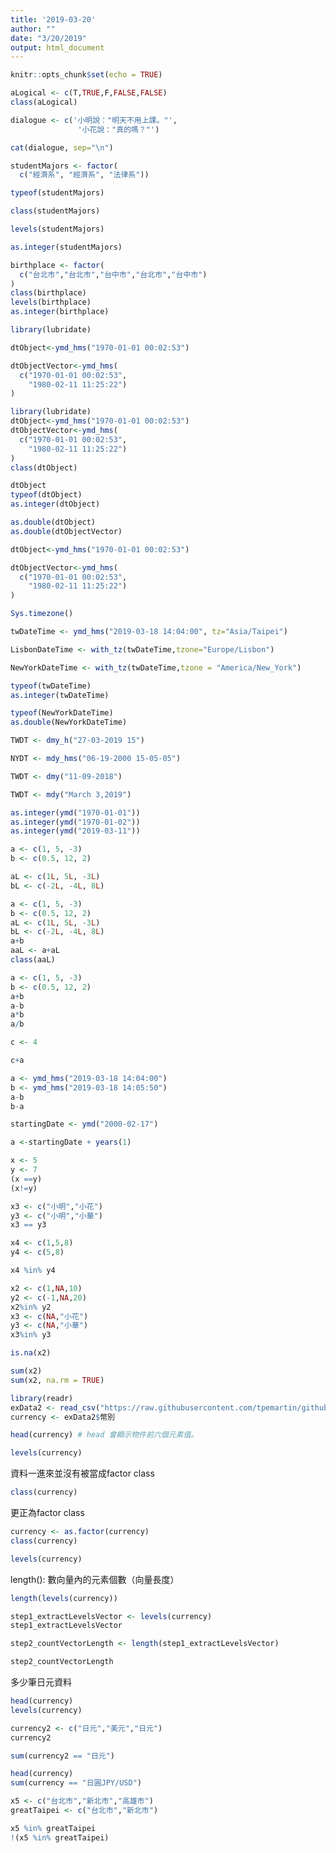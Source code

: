 ```yaml
---
title: '2019-03-20'
author: ""
date: "3/20/2019"
output: html_document
---
```


```r
knitr::opts_chunk$set(echo = TRUE)
```

```r
aLogical <- c(T,TRUE,F,FALSE,FALSE)
class(aLogical)
```

```r
dialogue <- c('小明說："明天不用上課。"',
               '小花說："真的嗎？"')

cat(dialogue, sep="\n")
```

```r
studentMajors <- factor(
  c("經濟系", "經濟系", "法律系"))
```

```r
typeof(studentMajors)
```

```r
class(studentMajors)
```
```r
levels(studentMajors)
```
```r
as.integer(studentMajors)
```

```r
birthplace <- factor(
  c("台北市","台北市","台中市","台北市","台中市")
)
class(birthplace)
levels(birthplace)
as.integer(birthplace)
```
```r
library(lubridate)
```
```r
dtObject<-ymd_hms("1970-01-01 00:02:53") 
```

```r
dtObjectVector<-ymd_hms(
  c("1970-01-01 00:02:53",
    "1980-02-11 11:25:22")
)
```

```r
library(lubridate)
dtObject<-ymd_hms("1970-01-01 00:02:53") 
dtObjectVector<-ymd_hms(
  c("1970-01-01 00:02:53",
    "1980-02-11 11:25:22")
)
class(dtObject)

dtObject
typeof(dtObject)
as.integer(dtObject)
```

```r
as.double(dtObject)
as.double(dtObjectVector)
```
```r
dtObject<-ymd_hms("1970-01-01 00:02:53") 
```
```r
dtObjectVector<-ymd_hms(
  c("1970-01-01 00:02:53",
    "1980-02-11 11:25:22")
)
```
```r
Sys.timezone()
```
```r
twDateTime <- ymd_hms("2019-03-18 14:04:00", tz="Asia/Taipei")
```
```r
LisbonDateTime <- with_tz(twDateTime,tzone="Europe/Lisbon")
```
```r
NewYorkDateTime <- with_tz(twDateTime,tzone = "America/New_York")
```
```r
typeof(twDateTime)
as.integer(twDateTime)
```
```r
typeof(NewYorkDateTime)
as.double(NewYorkDateTime)
```
```r
TWDT <- dmy_h("27-03-2019 15")
```
```r
NYDT <- mdy_hms("06-19-2000 15-05-05")
```
```r
TWDT <- dmy("11-09-2018")
```
```r
TWDT <- mdy("March 3,2019")
```
```r
as.integer(ymd("1970-01-01"))
as.integer(ymd("1970-01-02"))
as.integer(ymd("2019-03-11"))
```
```r
a <- c(1, 5, -3)
b <- c(0.5, 12, 2)
```
```r
aL <- c(1L, 5L, -3L)
bL <- c(-2L, -4L, 8L)
```
```r
a <- c(1, 5, -3)
b <- c(0.5, 12, 2)
aL <- c(1L, 5L, -3L)
bL <- c(-2L, -4L, 8L)
a+b
aaL <- a+aL
class(aaL)
```
```r
a <- c(1, 5, -3)
b <- c(0.5, 12, 2)
a+b
a-b
a*b
a/b
```
```r
c <- 4

c+a
```
```r
a <- ymd_hms("2019-03-18 14:04:00")
b <- ymd_hms("2019-03-18 14:05:50") 
a-b
b-a
```
```r
startingDate <- ymd("2000-02-17")
```
```r
a <-startingDate + years(1)
```

```r
x <- 5
y <- 7
(x ==y)
(x!=y)
```
```r
x3 <- c("小明","小花")
y3 <- c("小明","小華")
x3 == y3
```
```r
x4 <- c(1,5,8)
y4 <- c(5,8)

x4 %in% y4
```
```r
x2 <- c(1,NA,10)
y2 <- c(-1,NA,20)
x2%in% y2
x3 <- c(NA,"小花")
y3 <- c(NA,"小華")
x3%in% y3
```

```r
is.na(x2)
```
```r
sum(x2)
sum(x2, na.rm = TRUE)
```



```r
library(readr)
exData2 <- read_csv("https://raw.githubusercontent.com/tpemartin/github-data/master/exData2.csv")
currency <- exData2$幣別
```

```r
head(currency) # head 會顯示物件前六個元素值。
```
```r
levels(currency)
```


資料一進來並沒有被當成factor class
```r
class(currency)
```

更正為factor class
```r
currency <- as.factor(currency)
class(currency)
```


```r
levels(currency)
```

length(): 數向量內的元素個數（向量長度）
```r
length(levels(currency))
```

```r
step1_extractLevelsVector <- levels(currency)
step1_extractLevelsVector
```

```r
step2_countVectorLength <- length(step1_extractLevelsVector)
```

```r
step2_countVectorLength
```

多少筆日元資料

```r
head(currency)
levels(currency)
```

```r
currency2 <- c("日元","美元","日元")
currency2
```

```r
sum(currency2 == "日元")
```

```r
head(currency)
sum(currency == "日圓JPY/USD")
```
```r
x5 <- c("台北市","新北市","高雄市")
greatTaipei <- c("台北市","新北市")

x5 %in% greatTaipei
!(x5 %in% greatTaipei)
```














